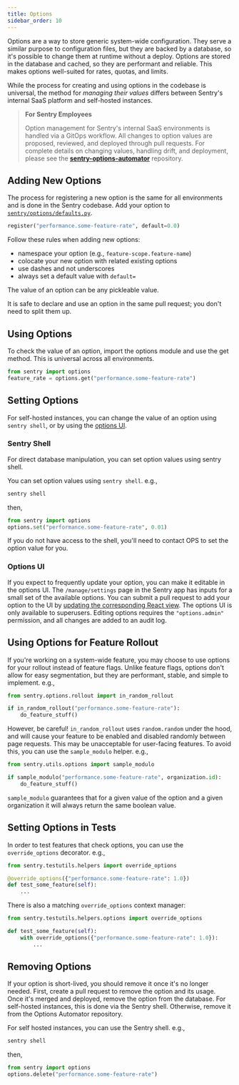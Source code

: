 ```yaml
---
title: Options
sidebar_order: 10
---
```


Options are a way to store generic system-wide configuration. They serve a similar purpose to configuration files, but they are backed by a database, so it's possible to change them at runtime without a deploy. Options are stored in the database and cached, so they are performant and reliable. This makes options well-suited for rates, quotas, and limits.

While the process for creating and using options in the codebase is universal, the method for *managing their values* differs between Sentry's internal SaaS platform and self-hosted instances.

> **For Sentry Employees**
>
> Option management for Sentry's internal SaaS environments is handled via a GitOps workflow. All changes to option values are proposed, reviewed, and deployed through pull requests. For complete details on changing values, handling drift, and deployment, please see the **[sentry-options-automator](https://github.com/getsentry/sentry-options-automator)** repository.

## Adding New Options

The process for registering a new option is the same for all environments and is done in the Sentry codebase. Add your option to [`sentry/options/defaults.py`](https://github.com/getsentry/sentry/blob/master/sentry/options/defaults.py).

```python
register("performance.some-feature-rate", default=0.0)
```

Follow these rules when adding new options:

- namespace your option (e.g., `feature-scope.feature-name`)
- colocate your new option with related existing options
- use dashes and not underscores
- always set a default value with `default=`

The value of an option can be any pickleable value.

<Alert>
  It is safe to declare and use an option in the same pull request; you don't need to split them up.
</Alert>

## Using Options
To check the value of an option, import the options module and use the get method. This is universal across all environments.


```python
from sentry import options
feature_rate = options.get("performance.some-feature-rate")
```

## Setting Options
For self-hosted instances, you can change the value of an option using `sentry shell`, or by using the [options UI](#options-ui).

### Sentry Shell
For direct database manipulation, you can set option values using sentry shell.

You can set option values using `sentry shell`. e.g.,

```bash
sentry shell
```

then,

```python
from sentry import options
options.set("performance.some-feature-rate", 0.01)
```

<Alert>
  If you do not have access to the shell, you'll need to contact OPS to set the option
  value for you.
</Alert>

### Options UI

If you expect to frequently update your option, you can make it editable in the options UI. The `/manage/settings` page in the Sentry app has inputs for a small set of the available options. You can submit a pull request to add your option to the UI by [updating the corresponding React view](https://github.com/getsentry/sentry/blob/master/static/app/views/admin/options.tsx). The options UI is only available to superusers. Editing options requires the `"options.admin"` permission, and all changes are added to an audit log.

## Using Options for Feature Rollout

If you're working on a system-wide feature, you may choose to use options for your rollout instead of feature flags. Unlike feature flags, options don't allow for easy segmentation, but they are performant, stable, and simple to implement. e.g.,

```python
from sentry.options.rollout import in_random_rollout

if in_random_rollout("performance.some-feature-rate"):
    do_feature_stuff()
```

However, be careful! `in_random_rollout` uses `random.random` under the hood, and will cause your feature to be enabled and disabled randomly between page requests. This may be unacceptable for user-facing features. To avoid this, you can use the `sample_modulo` helper. e.g.,

```python
from sentry.utils.options import sample_modulo

if sample_modulo("performance.some-feature-rate", organization.id):
    do_feature_stuff()
```

`sample_modulo` guarantees that for a given value of the option and a given organization it will always return the same boolean value.

## Setting Options in Tests

In order to test features that check options, you can use the `override_options` decorator. e.g.,

```python
from sentry.testutils.helpers import override_options

@override_options({"performance.some-feature-rate": 1.0})
def test_some_feature(self):
    ...
```

There is also a matching `override_options` context manager:

```python
from sentry.testutils.helpers.options import override_options

def test_some_feature(self):
    with override_options({"performance.some-feature-rate": 1.0}):
        ...
```

## Removing Options

If your option is short-lived, you should remove it once it's no longer needed. First, create a pull request to remove the option and its usage. Once it's merged and deployed, remove the option from the database. For self-hosted instances, this is done via the Sentry shell. Otherwise, remove it from the Options Automator repository.

For self hosted instances, you can use the Sentry shell. e.g.,

```bash
sentry shell
```

then,

```python
from sentry import options
options.delete("performance.some-feature-rate")
```
